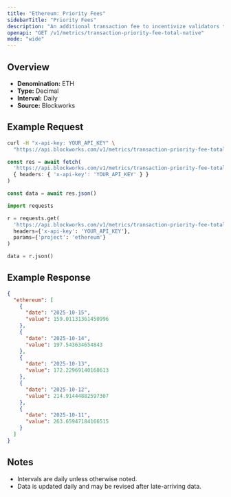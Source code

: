 ```yaml
---
title: "Ethereum: Priority Fees"
sidebarTitle: "Priority Fees"
description: "An additional transaction fee to incentivize validators to prioritize and execute transactions."
openapi: "GET /v1/metrics/transaction-priority-fee-total-native"
mode: "wide"
---
```


## Overview

- **Denomination:** ETH
- **Type:** Decimal
- **Interval:** Daily
- **Source:** Blockworks

## Example Request

<CodeGroup>

```bash cURL
curl -H "x-api-key: YOUR_API_KEY" \
  "https://api.blockworks.com/v1/metrics/transaction-priority-fee-total-native?project=ethereum"
```

```typescript TypeScript
const res = await fetch(
  'https://api.blockworks.com/v1/metrics/transaction-priority-fee-total-native?project=ethereum',
  { headers: { 'x-api-key': 'YOUR_API_KEY' } }
)

const data = await res.json()
```

```python Python
import requests

r = requests.get(
  'https://api.blockworks.com/v1/metrics/transaction-priority-fee-total-native',
  headers={'x-api-key': 'YOUR_API_KEY'},
  params={'project': 'ethereum'}
)

data = r.json()
```

</CodeGroup>

## Example Response

```json
{
  "ethereum": [
    {
      "date": "2025-10-15",
      "value": 159.01131361450996
    },
    {
      "date": "2025-10-14",
      "value": 197.543634654843
    },
    {
      "date": "2025-10-13",
      "value": 172.22969140168613
    },
    {
      "date": "2025-10-12",
      "value": 214.91444882597307
    },
    {
      "date": "2025-10-11",
      "value": 263.65947184166515
    }
  ]
}
```

## Notes
- Intervals are daily unless otherwise noted.
- Data is updated daily and may be revised after late-arriving data.